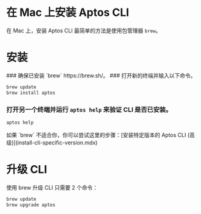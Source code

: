 
# 在 Mac 上安装 Aptos CLI

在 Mac 上，安装 Aptos CLI 最简单的方法是使用包管理器 `brew`。

# 安装

<Steps>
### 确保已安装 `brew` https://brew.sh/。
### 打开新的终端并输入以下命令。

```bash filename="Terminal"
brew update
brew install aptos
```

### 打开另一个终端并运行 `aptos help` 来验证 CLI 是否已安装。

```bash filename="Terminal"
aptos help
```
</Steps>

<Callout type="warning">
如果 `brew` 不适合你，你可以尝试这里的步骤：[安装特定版本的 Aptos CLI (高级)](install-cli-specific-version.mdx)
</Callout>

# 升级 CLI

使用 brew 升级 CLI 只需要 2 个命令：

```bash filename="Terminal"
brew update
brew upgrade aptos
``` 